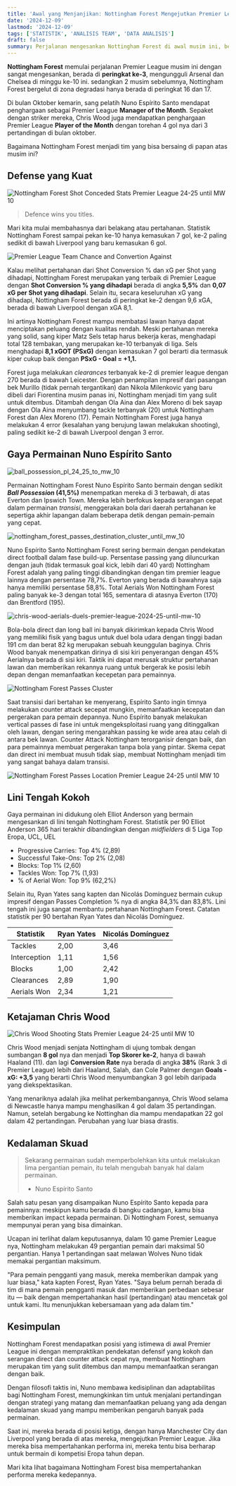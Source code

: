 ```yaml
---
title: 'Awal yang Menjanjikan: Nottingham Forest Mengejutkan Premier League - Data Analisis'
date: '2024-12-09'
lastmod: '2024-12-09'
tags: ['STATISTIK', 'ANALISIS TEAM', 'DATA ANALISIS']
draft: false
summary: Perjalanan mengesankan Nottingham Forest di awal musim ini, berhasil bertengger di posisi ke-3 Premier League, melampaui Arsenal, Chelsea, dan Tottenham.
---
```


**Nottingham Forest** memulai perjalanan Premier League musim ini dengan sangat mengesankan, berada di **peringkat 
ke-3**, mengungguli Arsenal dan Chelsea di minggu ke-10 ini. sedangkan 2 musim sebelumnya, Nottingham Forest bergelut di zona degradasi hanya berada di peringkat 16 dan 17.

Di bulan Oktober kemarin, sang pelatih Nuno Espírito Santo mendapat penghargaan sebagai Premier League **Manager of the Month**.
Sepaket dengan striker mereka, Chris Wood juga mendapatkan penghargaan Premier League **Player of the Month** dengan torehan 4 gol nya dari 3 pertandingan di bulan oktober. 

Bagaimana Nottingham Forest menjadi tim yang bisa bersaing di papan atas musim ini?

<TOCInline toc={props.toc} />

## Defense yang Kuat

![Nottingham Forest Shot Conceded Stats Premier League 24-25 until MW 10](/static/images/nottingham-forest-shot-conceded-stats-premier-league-24-25-until-mw-10.png)

> Defence wins you titles.

Mari kita mulai membahasnya dari belakang atau pertahanan. Statistik Nottingham Forest sampai pekan ke-10 hanya kemasukan 7 gol, ke-2 paling sedikit 
di bawah Liverpool yang baru kemasukan 6 gol.

![Premier League Team Chance and Convertion Against](/static/images/team-chance-and-convertion-against.png)

Kalau melihat pertahanan dari Shot Conversion % dan xG per Shot yang dihadapi, Nottingham Forest merupakan yang terbaik di Premier League 
dengan **Shot Conversion % yang dihadapi** berada di angka **5,5%** dan **0,07 xG per Shot yang dihadapi**. Selain itu, secara keseluruhan xG yang dihadapi, 
Nottingham Forest berada di peringkat ke-2 dengan 9,6 xGA, berada di bawah Liverpool dengan xGA 8,1.

Ini artinya Nottingham Forest mampu membatasi lawan hanya dapat menciptakan peluang dengan kualitas rendah. 
Meski pertahanan mereka yang solid, sang kiper Matz Sels tetap harus bekerja keras, menghadapi total 128 tembakan, yang merupakan ke-10 terbanyak di liga. 
Sels menghadapi **8,1 xGOT (PSxG)** dengan kemasukan 7 gol berarti dia termasuk kiper cukup baik dengan **PSxG - Goal = +1,1.** 

Forest juga melakukan *clearances* terbanyak ke-2 di premier league dengan 270 berada di bawah Leicester. Dengan penampilan impresif dari pasangan bek Murillo (tidak pernah tergantikan) dan Nikola Milenkovic yang baru dibeli dari Fiorentina musim panas ini, 
Nottingham menjadi tim yang sulit untuk ditembus. Ditambah dengan Ola Aina dan Alex Moreno di bek sayap dengan Ola Aina menyumbang tackle terbanyak (20) untuk Nottingham Forest dan Alex Moreno (17). 
Pemain Nottingham Forest juga hanya melakukan 4 error (kesalahan yang berujung lawan melakukan shooting), paling sedikit ke-2 di bawah Liverpool dengan 3 error.

## Gaya Permainan Nuno Espírito Santo

![ball_possession_pl_24_25_to_mw_10](/static/images/ball_possession_pl_24_25_to_mw_10.png)

Permainan Nottingham Forest Nuno Espírito Santo bermain dengan sedikit ***Ball Possession* (41,5%)** menempatkan mereka di 3 terbawah, di atas Everton dan Ipswich Town. 
Mereka lebih berfokus kepada serangan cepat dalam permainan *transisi*, menggerakan bola dari 
daerah pertahanan ke sepertiga akhir lapangan dalam beberapa detik dengan pemain-pemain yang cepat.

![nottingham_forest_passes_destination_cluster_until_mw_10](/static/images/nottingham_forest_passes_destination_cluster_until_mw_10.png)

Nuno Espírito Santo Nottingham Forest sering bermain dengan pendekatan direct football dalam fase build-up. 
Persentase passing yang diluncurkan dengan jauh (tidak termasuk goal kick, lebih dari 40 yard) Nottingham Forest adalah yang paling 
tinggi dibandingkan dengan tim premier league lainnya dengan persentase 78,7%. Everton yang berada di bawahnya saja hanya memiliki persentase 58,8%. 
Total Aerials Won Nottingham Forest paling banyak ke-3 dengan total 165, sementara di atasnya Everton (170) dan Brentford (195).

![chris-wood-aerials-duels-premier-league-2024-25-until-mw-10](/static/images/chris-wood-aerials-duels-premier-league-2024-25-until-mw-10.png)

Bola-bola direct dan long ball ini banyak dikirimkan kepada Chris Wood yang memiliki fisik yang bagus untuk duel bola udara dengan tinggi badan 191 cm dan berat 82 kg merupakan sebuah keunggulan baginya.
Chris Wood banyak menempatkan dirinya di sisi kiri penyerangan dengan 45% Aerialnya berada di sisi kiri. 
Taktik ini dapat merusak struktur pertahanan lawan dan memberikan rekannya ruang untuk bergerak ke posisi lebih depan dengan memanfaatkan kecepetan para pemainnya.


![Nottingham Forest Passes Cluster](/static/images/nottingham-forest-passes-cluster.png)

Saat transisi dari bertahan ke menyerang, Espírito Santo ingin timnya melakukan counter attack secepat mungkin, memanfaatkan kecepatan dan pergerakan para pemain depannya.
Nuno Espírito banyak melakukan vertical passes di fase ini untuk mengeksploitasi ruang yang ditinggalkan oleh lawan, 
dengan sering mengarahkan passing ke wide area atau celah di antara bek lawan. 
Counter Attack Nottingham terorganisir dengan baik, dan para pemainnya membuat pergerakan tanpa bola yang pintar. 
Skema cepat dan direct ini membuat musuh tidak siap, membuat Nottingham menjadi tim yang sangat bahaya dalam transisi.

![Nottingham Forest Passes Location Premier League 24-25 until MW 10](/static/images/nottingham-forest-passes-location-premier-league-24-25-until-mw-10.png)

## Lini Tengah Kokoh

Gaya permainan ini didukung oleh Elliot Anderson yang bermain mengesankan di lini tengah Nottingham Forest. Statistik per 90 Elliot Anderson 365 hari terakhir dibandingkan dengan *midfielders* di 5 Liga Top Eropa, UCL, UEL
- Progressive Carries: Top 4% (2,89)
- Successful Take-Ons: Top 2% (2,08)
- Blocks: Top 1% (2,60)
- Tackles Won: Top 7% (1,93)
- % of Aerial Won: Top 9% (62,2%)

Selain itu, Ryan Yates sang kapten dan Nicolás Domínguez bermain cukup impresif dengan Passes Completion % nya di angka 84,3% dan 83,8%. 
Lini tengah ini juga sangat membantu pertahanan Nottingham Forest. Catatan statistik per 90 bertahan Ryan Yates dan Nicolás Domínguez.

| Statistik    | Ryan Yates | Nicolás Domínguez |
|--------------|------------|-------------------|
| Tackles      | 2,00       | 3,46              |
| Interception | 1,11       | 1,56              |
| Blocks       | 1,00       | 2,42              |
| Clearances   | 2,89       | 1,90              |
| Aerials Won  | 2,34       | 1,21              |


## Ketajaman Chris Wood

![Chris Wood Shooting Stats Premier League 24-25 until MW 10](/static/images/chris-wood-shooting-stats-premier-league-24-25-until-mw-10.png)

Chris Wood menjadi senjata Nottingham di ujung tombak dengan sumbangan **8 gol** nya dan menjadi **Top Skorer ke-2**, hanya di bawah Haaland (11).
dan lagi **Conversion Rate** nya berada di angka **38%** (Rank 3 di Premier League) lebih dari Haaland, Salah, dan Cole Palmer 
dengan **Goals - xG: +3,5** yang berarti Chris Wood menyumbangkan 3 gol lebih daripada yang diekspektasikan.

Yang menariknya adalah jika melihat perkembangannya, Chris Wood selama di Newcastle hanya mampu menghasilkan 4 gol dalam 35 pertandingan.
Namun, setelah bergabung ke Nottinghan dia mampu mendapatkan 22 gol dalam 42 pertandingan. Perubahan yang luar biasa drastis.


## Kedalaman Skuad

> Sekarang permainan sudah memperbolehkan kita untuk melakukan lima pergantian pemain, itu telah mengubah banyak hal dalam permainan.
> - Nuno Espírito Santo

Salah satu pesan yang disampaikan Nuno Espírito Santo kepada para pemainnya: meskipun kamu berada di bangku cadangan,
kamu bisa memberikan impact kepada permainan. Di Nottingham Forest, semuanya mempunyai peran yang bisa dimainkan.

Ucapan ini terlihat dalam keputusannya, dalam 10 game Premier League nya,
Nottingham melakukan 49 pergantian pemain dari maksimal 50 pergantian.
Hanya 1 pertandingan saat melawan Wolves Nuno tidak memakai pergantian maksimum.


"Para pemain pengganti yang masuk, mereka memberikan dampak yang luar biasa," kata kapten Forest, Ryan Yates. 
"Saya belum pernah berada di tim di mana pemain pengganti masuk dan memberikan perbedaan sebesar itu
 — baik dengan mempertahankan hasil (pertandingan) atau mencetak gol untuk kami. Itu menunjukkan kebersamaan yang ada dalam tim."

## Kesimpulan

Nottingham Forest mendapatkan posisi yang istimewa di awal Premier League ini dengan mempraktikan pendekatan defensif yang kokoh dan serangan direct dan counter attack cepat nya,
membuat Nottingham merupakan tim yang sulit ditembus dan mampu memanfaatkan serangan dengan baik.

Dengan filosofi taktis ini, Nuno membawa kedisiplinan dan adaptabilitas bagi Nottingham Forest, memungkinkan tim untuk menjalani pertandingan dengan strategi yang 
matang dan memanfaatkan peluang yang ada dengan kedalaman skuad yang mampu memberikan pengaruh banyak pada permainan.

Saat ini, mereka berada di posisi ketiga, dengan hanya Manchester City dan Liverpool yang berada di atas mereka, mengejutkan Premier League. 
Jika mereka bisa mempertahankan performa ini, mereka tentu bisa berharap untuk bermain di kompetisi Eropa tahun depan.

Mari kita lihat bagaimana Nottingham Forest bisa mempertahankan performa mereka kedepannya.